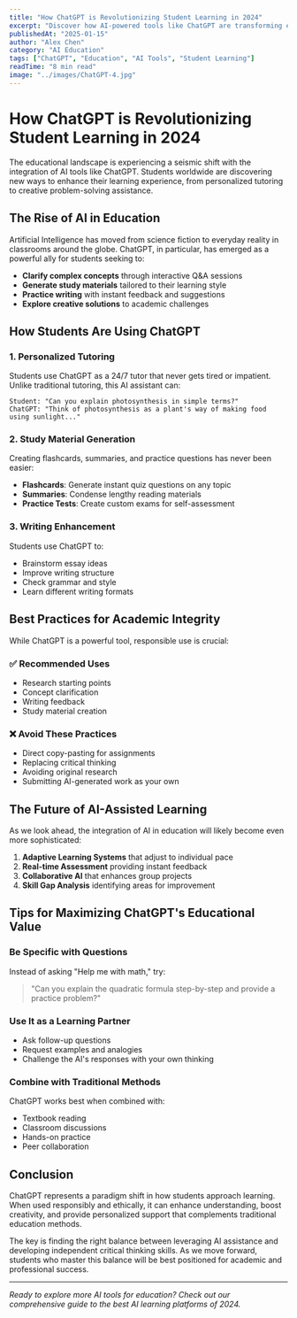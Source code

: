 ```yaml
---
title: "How ChatGPT is Revolutionizing Student Learning in 2024"
excerpt: "Discover how AI-powered tools like ChatGPT are transforming education, helping students learn more effectively while developing critical thinking skills."
publishedAt: "2025-01-15"
author: "Alex Chen"
category: "AI Education"
tags: ["ChatGPT", "Education", "AI Tools", "Student Learning"]
readTime: "8 min read"
image: "../images/ChatGPT-4.jpg"
---
```


# How ChatGPT is Revolutionizing Student Learning in 2024

The educational landscape is experiencing a seismic shift with the integration of AI tools like ChatGPT. Students worldwide are discovering new ways to enhance their learning experience, from personalized tutoring to creative problem-solving assistance.

## The Rise of AI in Education

Artificial Intelligence has moved from science fiction to everyday reality in classrooms around the globe. ChatGPT, in particular, has emerged as a powerful ally for students seeking to:

- **Clarify complex concepts** through interactive Q&A sessions
- **Generate study materials** tailored to their learning style
- **Practice writing** with instant feedback and suggestions
- **Explore creative solutions** to academic challenges

## How Students Are Using ChatGPT

### 1. Personalized Tutoring

Students use ChatGPT as a 24/7 tutor that never gets tired or impatient. Unlike traditional tutoring, this AI assistant can:

```
Student: "Can you explain photosynthesis in simple terms?"
ChatGPT: "Think of photosynthesis as a plant's way of making food using sunlight..."
```

### 2. Study Material Generation

Creating flashcards, summaries, and practice questions has never been easier:

- **Flashcards**: Generate instant quiz questions on any topic
- **Summaries**: Condense lengthy reading materials
- **Practice Tests**: Create custom exams for self-assessment

### 3. Writing Enhancement

Students use ChatGPT to:
- Brainstorm essay ideas
- Improve writing structure
- Check grammar and style
- Learn different writing formats

## Best Practices for Academic Integrity

While ChatGPT is a powerful tool, responsible use is crucial:

### ✅ Recommended Uses
- Research starting points
- Concept clarification
- Writing feedback
- Study material creation

### ❌ Avoid These Practices
- Direct copy-pasting for assignments
- Replacing critical thinking
- Avoiding original research
- Submitting AI-generated work as your own

## The Future of AI-Assisted Learning

As we look ahead, the integration of AI in education will likely become even more sophisticated:

1. **Adaptive Learning Systems** that adjust to individual pace
2. **Real-time Assessment** providing instant feedback
3. **Collaborative AI** that enhances group projects
4. **Skill Gap Analysis** identifying areas for improvement

## Tips for Maximizing ChatGPT's Educational Value

### Be Specific with Questions
Instead of asking "Help me with math," try:
> "Can you explain the quadratic formula step-by-step and provide a practice problem?"

### Use It as a Learning Partner
- Ask follow-up questions
- Request examples and analogies
- Challenge the AI's responses with your own thinking

### Combine with Traditional Methods
ChatGPT works best when combined with:
- Textbook reading
- Classroom discussions
- Hands-on practice
- Peer collaboration

## Conclusion

ChatGPT represents a paradigm shift in how students approach learning. When used responsibly and ethically, it can enhance understanding, boost creativity, and provide personalized support that complements traditional education methods.

The key is finding the right balance between leveraging AI assistance and developing independent critical thinking skills. As we move forward, students who master this balance will be best positioned for academic and professional success.

---

*Ready to explore more AI tools for education? Check out our comprehensive guide to the best AI learning platforms of 2024.*